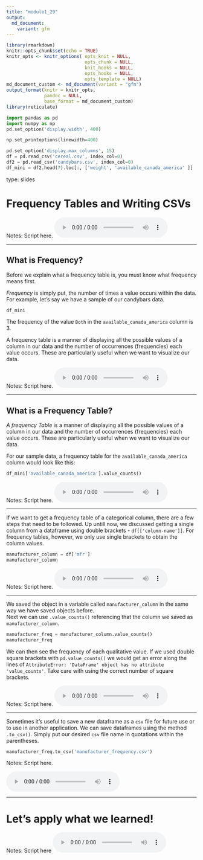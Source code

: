 ```yaml
---
title: "module1_29"
output: 
  md_document:
    variant: gfm
---
```



```r
library(rmarkdown)
knitr::opts_chunk$set(echo = TRUE)
knitr_opts <- knitr_options( opts_knit = NULL,
                             opts_chunk = NULL,
                             knit_hooks = NULL,
                             opts_hooks = NULL,
                             opts_template = NULL)
md_document_custom <- md_document(variant = "gfm")
output_format(knitr = knitr_opts,
              pandoc = NULL,
              base_format = md_document_custom)
library(reticulate)
```


```python
import pandas as pd
import numpy as np
pd.set_option('display.width', 400)

np.set_printoptions(linewidth=400)

pd.set_option('display.max_columns', 15)
df = pd.read_csv('cereal.csv', index_col=0)
df2 = pd.read_csv('candybars.csv', index_col=0)
df_mini = df2.head(7).loc[:, ['weight', 'available_canada_america' ]]
```


type: slides

# Frequency Tables and Writing CSVs 

Notes: Script here.
<html>
<audio controls >
<source src="/placeholder_audio.mp3" />
</audio></html>

---

## What is Frequency?

Before we explain what a frequency table is, you must know what frequency means first. 

_*Frequency*_ is simply put, the number of times a value occurs within the data. For example, let's say we have a sample of our candybars data. 

```python
df_mini
```

The frequency of the value `Both` in the `available_canada_america` column is 3. 

A frequency table is a manner of displaying all the possible values of a column in our data and the number of occurrences (frequencies) each value occurs. These are particularly useful when we want to visualize our data.

Notes: Script here.
<html>
<audio controls >
<source src="/placeholder_audio.mp3" />
</audio></html>

---

## What is a Frequency Table?

_*A frequency Table*_ is a manner of displaying all the possible values of a column in our data and the number of occurrences (frequencies) each value occurs. These are particularly useful when we want to visualize our data.

For our sample data, a frequency table for the `available_canada_america` column would look like this: 

```python

df_mini['available_canada_america'].value_counts()
```



Notes: Script here.
<html>
<audio controls >
<source src="/placeholder_audio.mp3" />
</audio></html>

---

If we want to get a frequency table of a categorical column, there are a few steps that need to be followed. 
Up untill now,  we discussed getting a single column from a dataframe using double brackets - `df[['column-name']]`. For frequency tables, however, we only use single brackets to obtain the column values.

```python
manufacturer_column = df['mfr']
manufacturer_column
```

Notes: Script here.
<html>
<audio controls >
  <source src="/placeholder_audio.mp3" />
</audio></html>

---

We saved the object in a variable called `manufacturer_column` in the same way we have saved objects before.    
Next we can use `.value_counts()` referencing that the column we saved as `manufacturer_column`.  


```python
manufacturer_freq = manufacturer_column.value_counts()
manufacturer_freq
```

We can then see the frequency of each qualitative value.
If we used double square brackets with `pd.value_counts()` we would get an error along the lines of `AttributeError: 'DataFrame' object has no attribute 'value_counts'`. Take care with using the correct number of square brackets.

Notes: Script here.
<html>
<audio controls >
<source src="/placeholder_audio.mp3" />
</audio></html>

---

Sometimes it's useful to save a new dataframe as a `csv` file for future use or to use in another application. We can save dataframes using the method `.to_csv()`. Simply put our desired `csv` file name in quotations within the parentheses. 

```python
manufacturer_freq.to_csv('manufacturer_frequency.csv')
```


Notes: Script here.

<html>
<audio controls >
<source src="/placeholder_audio.mp3" />
</audio></html>

---

# Let’s apply what we learned!

Notes: Script here
<html>
<audio controls >
  <source src="/placeholder_audio.mp3" />
</audio></html>